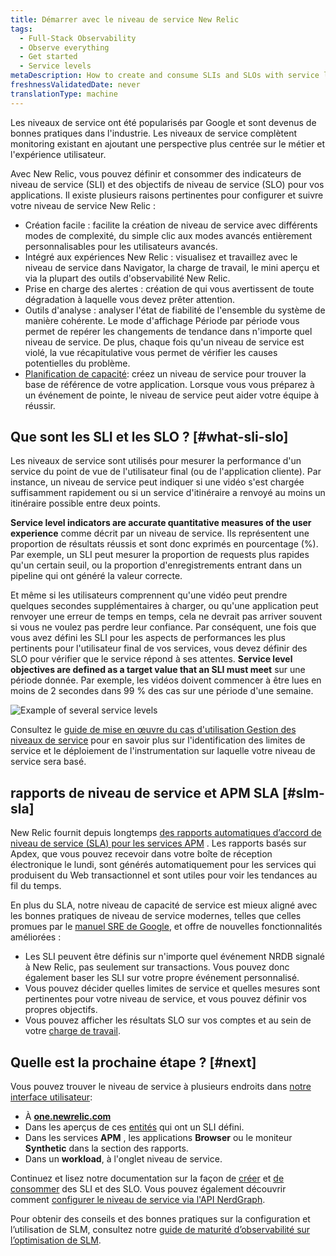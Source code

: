 ```yaml
---
title: Démarrer avec le niveau de service New Relic
tags:
  - Full-Stack Observability
  - Observe everything
  - Get started
  - Service levels
metaDescription: How to create and consume SLIs and SLOs with service level management in New Relic.
freshnessValidatedDate: never
translationType: machine
---
```


Les niveaux de service ont été popularisés par Google et sont devenus de bonnes pratiques dans l&apos;industrie. Les niveaux de service complètent monitoring existant en ajoutant une perspective plus centrée sur le métier et l&apos;expérience utilisateur.

Avec New Relic, vous pouvez définir et consommer des indicateurs de niveau de service (SLI) et des objectifs de niveau de service (SLO) pour vos applications. Il existe plusieurs raisons pertinentes pour configurer et suivre votre niveau de service New Relic :

* Création facile : facilite la création de niveau de service avec différents modes de complexité, du simple clic aux modes avancés entièrement personnalisables pour les utilisateurs avancés.
* Intégré aux expériences New Relic : visualisez et travaillez avec le niveau de service dans Navigator, la charge de travail, le mini aperçu et via la plupart des outils d&apos;observabilité New Relic.
* Prise en charge des alertes : création de <InlinePopover type="alerts" />qui vous avertissent de toute dégradation à laquelle vous devez prêter attention.
* Outils d&apos;analyse : analyser l&apos;état de fiabilité de l&apos;ensemble du système de manière cohérente. Le mode d&apos;affichage Période par période vous permet de repérer les changements de tendance dans n&apos;importe quel niveau de service. De plus, chaque fois qu&apos;un niveau de service est violé, la vue récapitulative vous permet de vérifier les causes potentielles du problème.
* [Planification de capacité](/docs/journey-demand/get-started): créez un niveau de service pour trouver la base de référence de votre application. Lorsque vous vous préparez à un événement de pointe, le niveau de service peut aider votre équipe à réussir.

## Que sont les SLI et les SLO ? [#what-sli-slo]

Les niveaux de service sont utilisés pour mesurer la performance d&apos;un service du point de vue de l&apos;utilisateur final (ou de l&apos;application cliente). Par instance, un niveau de service peut indiquer si une vidéo s&apos;est chargée suffisamment rapidement ou si un service d&apos;itinéraire a renvoyé au moins un itinéraire possible entre deux points.

<DNT>**Service level indicators are accurate quantitative measures of the user experience**</DNT> comme décrit par un niveau de service. Ils représentent une proportion de résultats réussis et sont donc exprimés en pourcentage (%). Par exemple, un SLI peut mesurer la proportion de requests plus rapides qu&apos;un certain seuil, ou la proportion d&apos;enregistrements entrant dans un pipeline qui ont généré la valeur correcte.

Et même si les utilisateurs comprennent qu&apos;une vidéo peut prendre quelques secondes supplémentaires à charger, ou qu&apos;une application peut renvoyer une erreur de temps en temps, cela ne devrait pas arriver souvent si vous ne voulez pas perdre leur confiance. Par conséquent, une fois que vous avez défini les SLI pour les aspects de performances les plus pertinents pour l&apos;utilisateur final de vos services, vous devez définir des SLO pour vérifier que le service répond à ses attentes. <DNT>**Service level objectives are defined as a target value that an SLI must meet**</DNT> sur une période donnée. Par exemple, les vidéos doivent commencer à être lues en moins de 2 secondes dans 99 % des cas sur une période d&apos;une semaine.

<img title="Example of several service levels.png" alt="Example of several service levels" src="/images/slm_screenshot-full_service-levels-overview.webp" />

Consultez le [guide de mise en œuvre du cas d&apos;utilisation Gestion des niveaux de service](/docs/new-relic-solutions/observability-maturity/uptime-performance-reliability/slm-implementation-guide/) pour en savoir plus sur l&apos;identification des limites de service et le déploiement de l&apos;instrumentation sur laquelle votre niveau de service sera basé.

## rapports de niveau de service et APM SLA [#slm-sla]

New Relic fournit depuis longtemps [des rapports automatiques d’accord de niveau de service (SLA) pour les services APM](/docs/apm/reports/service-level-agreements/apm-sla-reports/) . Les rapports basés sur Apdex, que vous pouvez recevoir dans votre boîte de réception électronique le lundi, sont générés automatiquement pour les services qui produisent du Web transactionnel et sont utiles pour voir les tendances au fil du temps.

En plus du SLA, notre niveau de capacité de service est mieux aligné avec les bonnes pratiques de niveau de service modernes, telles que celles promues par le [manuel SRE de Google](https://sre.google/books/), et offre de nouvelles fonctionnalités améliorées :

* Les SLI peuvent être définis sur n&apos;importe quel événement NRDB signalé à New Relic, pas seulement sur <InlinePopover type="apm" />transactions. Vous pouvez donc également baser les SLI sur votre propre événement personnalisé.
* Vous pouvez décider quelles limites de service et quelles mesures sont pertinentes pour votre niveau de service, et vous pouvez définir vos propres objectifs.
* Vous pouvez afficher les résultats SLO sur vos comptes et au sein de votre [charge de travail](/docs/new-relic-one/use-new-relic-one/workloads/workloads-isolate-resolve-incidents-faster/).

## Quelle est la prochaine étape ? [#next]

Vous pouvez trouver le niveau de service à plusieurs endroits dans [notre interface utilisateur](https://one.newrelic.com):

* À <DNT>**[one.newrelic.com](https://one.newrelic.com/all-capabilities)**</DNT>
* Dans les aperçus de ces [entités](/docs/new-relic-one/use-new-relic-one/core-concepts/what-entity-new-relic/) qui ont un SLI défini.
* Dans les services <DNT>**APM**</DNT> , les applications <DNT>**Browser**</DNT> ou le moniteur <DNT>**Synthetic**</DNT> dans la section des rapports.
* Dans un <DNT>**workload**</DNT>, à l&apos;onglet niveau de service.

Continuez et lisez notre documentation sur la façon de [créer](/docs/service-level-management/create-slm) et [de consommer](/docs/service-level-management/consume-slm) des SLI et des SLO. Vous pouvez également découvrir comment [configurer le niveau de service via l&apos;API NerdGraph](/docs/apis/nerdgraph/examples/nerdgraph-slm/).

Pour obtenir des conseils et des bonnes pratiques sur la configuration et l’utilisation de SLM, consultez notre [guide de maturité d’observabilité sur l’optimisation de SLM](/docs/new-relic-solutions/observability-maturity/uptime-performance-reliability/optimize-slm-guide).